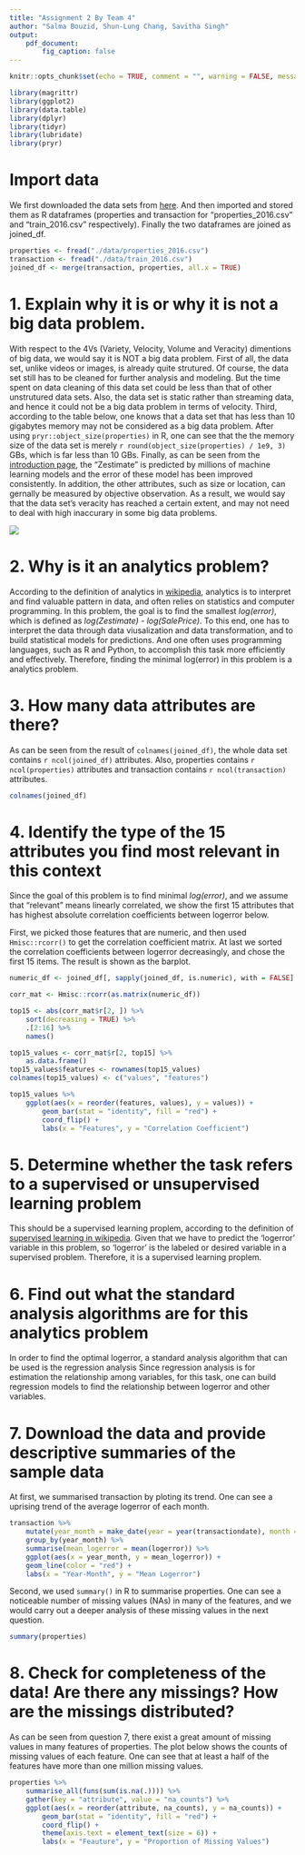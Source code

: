 ```yaml
---
title: "Assignment 2 By Team 4"
author: "Salma Bouzid, Shun-Lung Chang, Savitha Singh"
output: 
    pdf_document:
        fig_caption: false
---
```


```r
knitr::opts_chunk$set(echo = TRUE, comment = "", warning = FALSE, message = FALSE)
```

```r
library(magrittr)
library(ggplot2)
library(data.table)
library(dplyr)
library(tidyr)
library(lubridate)
library(pryr)
```

# Import data

We first downloaded the data sets from [here](https://www.kaggle.com/c/zillow-prize-1/data). And then imported and stored them as R dataframes (properties and transaction for "properties_2016.csv" and "train_2016.csv" respectively). Finally the two dataframes are joined as joined_df.

```r
properties <- fread("./data/properties_2016.csv")
transaction <- fread("./data/train_2016.csv")
joined_df <- merge(transaction, properties, all.x = TRUE)
```

# 1. Explain why it is or why it is not a big data problem.

With respect to the 4Vs (Variety, Velocity, Volume and Veracity) dimentions of big data, we would say it is NOT a big data problem. First of all, the data set, unlike videos or images, is already quite strutured. Of course, the data set still has to be cleaned for further analysis and modeling. But the time spent on data cleaning of this data set could be less than that of other unstrutured data sets. Also, the data set is static rather than streaming data, and hence it could not be a big data problem in terms of velocity. Third, according to the table below, one knows that a data set that has less than 10 gigabytes memory may not be considered as a big data problem. After using `pryr::object_size(properties)` in R, one can see that the the memory size of the data set is merely `r round(object_size(properties) / 1e9, 3)` GBs, which is far less than 10 GBs. Finally, as can be seen from the [introduction page](https://www.kaggle.com/c/zillow-prize-1), the "Zestimate" is predicted by millions of machine learning models and the error of these model has been improved consistently. In addition, the other attributes, such as size or location, can gernally be measured by objective observation. As a result, we would say that the data set's veracity has reached a certain extent, and may not need to deal with high inaccurary in some big data problems.

![](imgs/table1.png)

# 2. Why is it an analytics problem?

According to the definition of analytics in [wikipedia](https://en.wikipedia.org/wiki/Analytics), analytics is to interpret and find valuable pattern in data, and often relies on statistics and computer programming. In this problem, the goal is to find the smallest *log(error)*, which is defined as *log(Zestimate) - log(SalePrice)*. To this end, one has to interpret the data through data viusalization and data transformation, and to build statistical models for predictions. And one often uses programming languages, such as R and Python, to accomplish this task more efficiently and effectively. Therefore, finding the minimal log(error) in this problem is a analytics problem.

# 3. How many data attributes are there?

As can be seen from the result of `colnames(joined_df)`, the whole data set contains `r ncol(joined_df)` attributes. Also, properties contains `r ncol(properties)` attributes and transaction contains `r ncol(transaction)` attributes.

```r
colnames(joined_df)
```
# 4. Identify the type of the 15 attributes you find most relevant in this context

Since the goal of this problem is to find minimal *log(error)*, and we assume that "relevant" means linearly correlated, we show the first 15 attributes that has  highest absolute correlation coefficients between logerror below.

First, we picked those features that are numeric, and then used `Hmisc::rcorr()` to get the correlation coefficient matrix. At last we sorted the correlation coefficients between logerror decreasingly, and chose the first 15 items. The result is shown as the barplot.

```r
numeric_df <- joined_df[, sapply(joined_df, is.numeric), with = FALSE]

corr_mat <- Hmisc::rcorr(as.matrix(numeric_df))

top15 <- abs(corr_mat$r[2, ]) %>% 
    sort(decreasing = TRUE) %>% 
    .[2:16] %>% 
    names()
```

```r
top15_values <- corr_mat$r[2, top15] %>% 
    as.data.frame()
top15_values$features <- rownames(top15_values)
colnames(top15_values) <- c("values", "features")

top15_values %>% 
    ggplot(aes(x = reorder(features, values), y = values)) + 
        geom_bar(stat = "identity", fill = "red") +
        coord_flip() +
        labs(x = "Features", y = "Correlation Coefficient")
```

# 5. Determine whether the task refers to a supervised or unsupervised learning problem

This should be a supervised learning proplem, according to the definition of [supervised learning in wikipedia](https://en.wikipedia.org/wiki/Supervised_learning). Given that we have to predict the 'logerror' variable in this problem, so 'logerror' is the labeled or desired variable in a supervised problem. Therefore, it is a supervised learning proplem.

# 6. Find out what the standard analysis algorithms are for this analytics problem

In order to find the optimal logerror, a standard analysis algorithm that can be used is the regression analysis Since regression analysis is for estimation the relationship among variables, for this task, one can build regression models to find the relationship between logerror and other variables.

# 7. Download the data and provide descriptive summaries of the sample data

At first, we summarised transaction by ploting its trend. One can see a uprising trend of the average logerror of each month.

```r
transaction %>% 
    mutate(year_month = make_date(year = year(transactiondate), month = month(transactiondate))) %>% 
    group_by(year_month) %>% 
    summarise(mean_logerror = mean(logerror)) %>% 
    ggplot(aes(x = year_month, y = mean_logerror)) +
    geom_line(color = "red") + 
    labs(x = "Year-Month", y = "Mean Logerror")
```

Second, we used `summary()` in R to summarise properties. One can see a noticeable number of missing values (NAs) in many of the features, and we would carry out a deeper analysis of these missing values in the next question.

```r
summary(properties)
```


# 8. Check for completeness of the data! Are there any missings? How are the missings distributed?

As can be seen from question 7, there exist a great amount of missing values in many features of properties. The plot below shows the counts of missing values of each feature. One can see that at least a half of the features have more than one million missing values.

```r
properties %>% 
    summarise_all(funs(sum(is.na(.)))) %>% 
    gather(key = "attribute", value = "na_counts") %>% 
    ggplot(aes(x = reorder(attribute, na_counts), y = na_counts)) +
        geom_bar(stat = "identity", fill = "red") +
        coord_flip() + 
        theme(axis.text = element_text(size = 6)) + 
        labs(x = "Feauture", y = "Proportion of Missing Values") 
```
